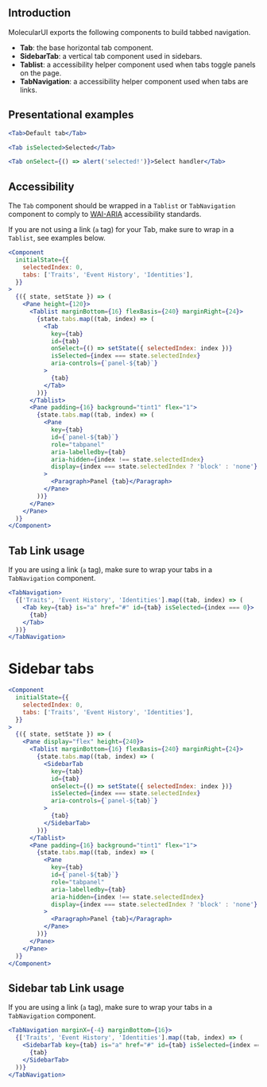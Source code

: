 
## Introduction

MolecularUI exports the following components to build tabbed navigation.

- **Tab**: the base horizontal tab component.
- **SidebarTab**: a vertical tab component used in sidebars.
- **Tablist**: a accessibility helper component used when tabs toggle panels on the page.
- **TabNavigation**: a accessibility helper component used when tabs are links.

## Presentational examples

```jsx
<Tab>Default tab</Tab>
```

```jsx
<Tab isSelected>Selected</Tab>
```

```jsx
<Tab onSelect={() => alert('selected!')}>Select handler</Tab>
```

## Accessibility

The `Tab` component should be wrapped in a `Tablist` or `TabNavigation` component
to comply to [WAI-ARIA](http://accessibility.athena-ict.com/aria/examples/tabpanel2.shtml) accessibility standards.

If you are not using a link (`a` tag) for your Tab,
make sure to wrap in a `Tablist`, see examples below.

```jsx collapse
<Component
  initialState={{
    selectedIndex: 0,
    tabs: ['Traits', 'Event History', 'Identities'],
  }}
>
  {({ state, setState }) => (
    <Pane height={120}>
      <Tablist marginBottom={16} flexBasis={240} marginRight={24}>
        {state.tabs.map((tab, index) => (
          <Tab
            key={tab}
            id={tab}
            onSelect={() => setState({ selectedIndex: index })}
            isSelected={index === state.selectedIndex}
            aria-controls={`panel-${tab}`}
          >
            {tab}
          </Tab>
        ))}
      </Tablist>
      <Pane padding={16} background="tint1" flex="1">
        {state.tabs.map((tab, index) => (
          <Pane
            key={tab}
            id={`panel-${tab}`}
            role="tabpanel"
            aria-labelledby={tab}
            aria-hidden={index !== state.selectedIndex}
            display={index === state.selectedIndex ? 'block' : 'none'}
          >
            <Paragraph>Panel {tab}</Paragraph>
          </Pane>
        ))}
      </Pane>
    </Pane>
  )}
</Component>
```

## Tab Link usage

If you are using a link (`a` tag), make sure to wrap your tabs in a `TabNavigation` component.

```jsx
<TabNavigation>
  {['Traits', 'Event History', 'Identities'].map((tab, index) => (
    <Tab key={tab} is="a" href="#" id={tab} isSelected={index === 0}>
      {tab}
    </Tab>
  ))}
</TabNavigation>
```

<PropsTable of="Tab" />

# Sidebar tabs

```jsx collapse
<Component
  initialState={{
    selectedIndex: 0,
    tabs: ['Traits', 'Event History', 'Identities'],
  }}
>
  {({ state, setState }) => (
    <Pane display="flex" height={240}>
      <Tablist marginBottom={16} flexBasis={240} marginRight={24}>
        {state.tabs.map((tab, index) => (
          <SidebarTab
            key={tab}
            id={tab}
            onSelect={() => setState({ selectedIndex: index })}
            isSelected={index === state.selectedIndex}
            aria-controls={`panel-${tab}`}
          >
            {tab}
          </SidebarTab>
        ))}
      </Tablist>
      <Pane padding={16} background="tint1" flex="1">
        {state.tabs.map((tab, index) => (
          <Pane
            key={tab}
            id={`panel-${tab}`}
            role="tabpanel"
            aria-labelledby={tab}
            aria-hidden={index !== state.selectedIndex}
            display={index === state.selectedIndex ? 'block' : 'none'}
          >
            <Paragraph>Panel {tab}</Paragraph>
          </Pane>
        ))}
      </Pane>
    </Pane>
  )}
</Component>
```

## Sidebar tab Link usage

If you are using a link (`a` tag), make sure to wrap your tabs in a `TabNavigation` component.

```jsx
<TabNavigation marginX={-4} marginBottom={16}>
  {['Traits', 'Event History', 'Identities'].map((tab, index) => (
    <SidebarTab key={tab} is="a" href="#" id={tab} isSelected={index === 0}>
      {tab}
    </SidebarTab>
  ))}
</TabNavigation>
```

<PropsTable of="SidebarTab" />

<PropsTable of="TabNavigation" />
<PropsTable of="Tablist" />
